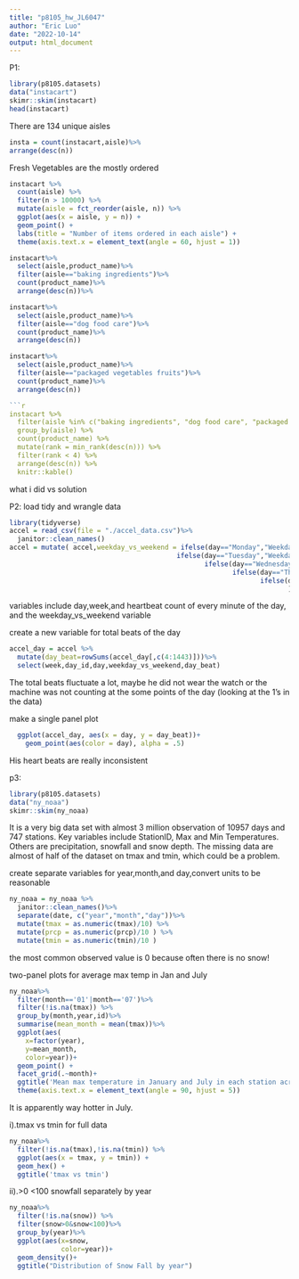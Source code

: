 ---
title: "p8105_hw_JL6047"
author: "Eric Luo"
date: "2022-10-14"
output: html_document
---
P1:
```{r}
library(p8105.datasets)
data("instacart")
skimr::skim(instacart)
head(instacart)
```
There are 134 unique aisles 

```{r}
insta = count(instacart,aisle)%>%
arrange(desc(n))
```
Fresh Vegetables are the mostly ordered

```{r}
instacart %>% 
  count(aisle) %>% 
  filter(n > 10000) %>% 
  mutate(aisle = fct_reorder(aisle, n)) %>% 
  ggplot(aes(x = aisle, y = n)) + 
  geom_point() + 
  labs(title = "Number of items ordered in each aisle") +
  theme(axis.text.x = element_text(angle = 60, hjust = 1))
```

```{r}
instacart%>%
  select(aisle,product_name)%>%
  filter(aisle=="baking ingredients")%>%
  count(product_name)%>%
  arrange(desc(n))%>%

instacart%>%
  select(aisle,product_name)%>%
  filter(aisle=="dog food care")%>%
  count(product_name)%>%
  arrange(desc(n))

instacart%>%
  select(aisle,product_name)%>%
  filter(aisle=="packaged vegetables fruits")%>%
  count(product_name)%>%
  arrange(desc(n))

```{r}
instacart %>% 
  filter(aisle %in% c("baking ingredients", "dog food care", "packaged vegetables fruits")) %>%
  group_by(aisle) %>% 
  count(product_name) %>% 
  mutate(rank = min_rank(desc(n))) %>% 
  filter(rank < 4) %>% 
  arrange(desc(n)) %>%
  knitr::kable()
```
what i did vs solution 


P2:
load tidy and wrangle data
```{r}
library(tidyverse)
accel = read_csv(file = "./accel_data.csv")%>%
  janitor::clean_names()
accel = mutate( accel,weekday_vs_weekend = ifelse(day=="Monday","Weekday",
                                          ifelse(day=="Tuesday","Weekday",
                                                 ifelse(day=="Wednesday","Weekday",
                                                        ifelse(day=="Thursday","Weekday",
                                                               ifelse(day=="Friday","Weekday","Weekend"
                                                                      ))))))
```
variables include day,week,and heartbeat count of every minute of the day, and the weekday_vs_weekend variable

create a new variable for total beats of the day
```{r}
accel_day = accel %>%
  mutate(day_beat=rowSums(accel_day[,c(4:1443)]))%>%
  select(week,day_id,day,weekday_vs_weekend,day_beat)
```
The total beats fluctuate a lot, maybe he did not wear the watch or the machine was not counting at the some points of the day (looking at the 1's in the data)

make a single panel plot
```{r}
  ggplot(accel_day, aes(x = day, y = day_beat))+
    geom_point(aes(color = day), alpha = .5) 
```
His heart beats are really inconsistent


p3:

```{r}
library(p8105.datasets)
data("ny_noaa")
skimr::skim(ny_noaa)
```
It is a very big data set with almost 3 million observation of 10957 days and 747 stations. Key variables include StationID, Max and Min Temperatures. Others are precipitation, snowfall and snow depth. The missing data are almost of half of the dataset on tmax and tmin, which could be a problem.

create separate variables for year,month,and day,convert units to be reasonable
```{r}
ny_noaa = ny_noaa %>% 
  janitor::clean_names()%>% 
  separate(date, c("year","month","day"))%>%
  mutate(tmax = as.numeric(tmax)/10) %>% 
  mutate(prcp = as.numeric(prcp)/10 ) %>% 
  mutate(tmin = as.numeric(tmin)/10 )
```
the most common observed value is 0 because often there is no snow!

two-panel plots for average max temp in Jan and July
```{r}
ny_noaa%>%
  filter(month=='01'|month=='07')%>%
  filter(!is.na(tmax)) %>% 
  group_by(month,year,id)%>%
  summarise(mean_month = mean(tmax))%>%
  ggplot(aes(
    x=factor(year),
    y=mean_month,
    color=year))+
  geom_point() +
  facet_grid(.~month)+
  ggtitle('Mean max temperature in January and July in each station across years')+
  theme(axis.text.x = element_text(angle = 90, hjust = 5))
```
It is apparently way hotter in July. 

i).tmax vs tmin for full data
```{r}
ny_noaa%>%
  filter(!is.na(tmax),!is.na(tmin)) %>% 
  ggplot(aes(x = tmax, y = tmin)) + 
  geom_hex() +
  ggtitle('tmax vs tmin')
```

ii).>0 <100 snowfall separately by year
```{r}
ny_noaa%>%
  filter(!is.na(snow)) %>%
  filter(snow>0&snow<100)%>%
  group_by(year)%>%
  ggplot(aes(x=snow,
             color=year))+
  geom_density()+
  ggtitle("Distribution of Snow Fall by year")
```